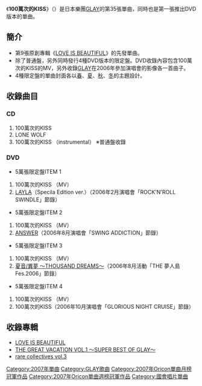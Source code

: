 {{Distinguish|1000萬次的吻}}
{{unreferenced|time=2013-06-10T09:59:33+00:00}}
{{Infobox Single
| Name           = 100萬次的KISS
| Artist         = [[GLAY|GLAY]]
| Album          = [[LOVE_IS_BEAUTIFUL|LOVE IS BEAUTIFUL]]
| A-side         = 100萬次的KISS
| B-side         = LONE WOLF
| Released       = 2007年1月17日
| Format         = 
| Recorded       = 
| Genre          = [[J-POP|J-POP]][[抒情|抒情]]
| Length         = 
| Label          = [[Capitol_Records|Capitol Records]]
| Writer         = 
| Producer       = GLAY & [[佐久間正英|佐久間正英]]
| Certification  = 白金（[[日本唱片協會|日本唱片協會]]）
| Chart position = 當週第1名（[[ORICON|ORICON]]）
*2007年1月當月第1名（ORICON）
*2007年年度第34名（ORICON）
| Last single    = [[夏音/異夢_〜THOUSAND_DREAMS〜|夏音/異夢 〜THOUSAND DREAMS〜]]<br /> （2006年）
| This single    = '''100萬次的KISS'''<br /> （2007年）
| Next single    = [[鼓動_(GLAY)|鼓動]]<br /> （2007年）
}}
《'''100萬次的KISS'''》（{{lang-ja|'''100万回のKISS'''}}）是日本樂團[[GLAY|GLAY]]的第35張單曲，同時也是第一張推出DVD版本的單曲。

== 簡介 ==
*第9張原創專輯《[[LOVE_IS_BEAUTIFUL|LOVE IS BEAUTIFUL]]》的先發單曲。
*除了普通盤，另外同時發行4種DVD版本的限定盤。DVD收錄內容包含100萬次的KISS的MV，另外收錄[[GLAY|GLAY]]在2006年參加演唱會的影像各一首曲子。
*4種限定盤的單曲封面各以[[春|春]]、[[夏|夏]]、[[秋|秋]]、[[冬|冬]]的主題設計。

== 收錄曲目 ==
=== CD ===
#100萬次的KISS
#LONE WOLF
#100萬次的KISS （instrumental） ※普通盤收錄

=== DVD ===
*5萬張限定盤ITEM 1
#100萬次的KISS （MV）
#[[LAYLA|LAYLA]]（Specila Edition ver.）（2006年2月演唱會「ROCK'N'ROLL SWINDLE」節錄）
*5萬張限定盤ITEM 2
#100萬次的KISS （MV）
#[[ANSWER|ANSWER]]（2006年8月演唱會「SWING ADDICTION」節錄）
*5萬張限定盤ITEM 3
#100萬次的KISS （MV）
#[[夏音/異夢_〜THOUSAND_DREAMS〜|夏音/異夢 〜THOUSAND DREAMS〜]]（2006年8月活動「THE 夢人島 Fes.2006」節錄）
*5萬張限定盤ITEM 4
#100萬次的KISS （MV）
#100萬次的KISS（2006年10月演唱會「GLORIOUS NIGHT CRUISE」節錄）

== 收錄專輯 ==
*[[LOVE_IS_BEAUTIFUL|LOVE IS BEAUTIFUL]]
*[[THE_GREAT_VACATION_VOL.1_〜SUPER_BEST_OF_GLAY〜|THE GREAT VACATION VOL.1 〜SUPER BEST OF GLAY〜]]
*[[rare_collectives_vol.3|rare collectives vol.3]]

{{Oricon單曲月榜冠軍 (2000年代後期)|2007年1月}}
{{Oricon單曲週榜冠軍 (2007年)|2007年1月29日}}
{{DEFAULTSORT:Hiyakumankainokisu}}
[[Category:2007年單曲|Category:2007年單曲]]
[[Category:GLAY歌曲|Category:GLAY歌曲]]
[[Category:2007年Oricon單曲月榜冠軍作品|Category:2007年Oricon單曲月榜冠軍作品]]
[[Category:2007年Oricon單曲週榜冠軍作品|Category:2007年Oricon單曲週榜冠軍作品]]
[[Category:國會唱片單曲|Category:國會唱片單曲]]